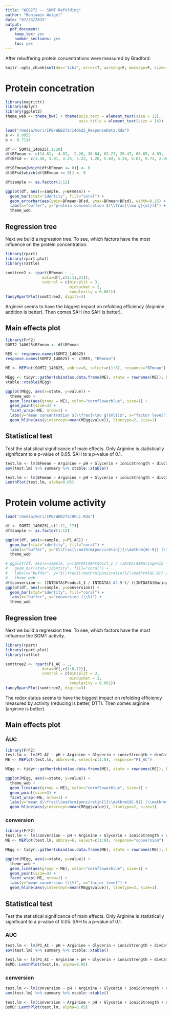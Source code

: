 ```yaml
---
title: "WEB272 -- SOMT Refolding"
author: "Benjamin Weigel"
date: "07/23/2015"
output:
  pdf_document:
    keep_tex: yes
    number_sections: yes
    toc: yes
---
```


After rebuffering protein concentrations were measured by Bradford:

```r
knitr::opts_chunk$set(dev='tikz', error=T, warning=F, message=F, size='tiny', echo=F)
```

# Protein concetration #
```r
library(magrittr)
library(dplyr)
library(ggplot2)
theme_web <- theme_bw() + theme(axis.text = element_text(size = 12), 
                                axis.title = element_text(size = 14)) 

load("/media/mori/IPB/WEB272/140625_ResponseData.Rda")
a <- 0.0055
b <- 0.7114

df <- SOMT2_140625[,1:20]
df$BFmean <- c(14.81, -4.02, -2.26, 30.84, 62.27, 26.47, 66.65, 4.03, -2.93, -5.45, -6.27, 10.71)
df$BFsd <- c(3.48, 3.91, 4.25, 3.22, 1.20, 5.02, 5.58, 5.07, 0.73, 2.06, 1.16, 0.60)

df$BFmean[which(df$BFmean <= 0)] <- 0
df$BFsd[which(df$BFmean <= 0)] <- 0

df$sample <- as.factor(1:12)

ggplot(df, aes(x=sample, y=BFmean)) +   
  geom_bar(stat="identity", fill="coral") +
  geom_errorbar(aes(ymin=BFmean-BFsd, ymax=BFmean+BFsd), width=0.25) +
  labs(x="buffer", y="protein concentration $(\\frac{\\mu g}{ml})$") +
  theme_web 
```

## Regression tree ##
Next we build a regression tree. To see, which factors have the most influence on the protein concentration.

```r
library(rpart)
library(rpart.plot)
library(rattle)

somttree2 <- rpart(BFmean ~ ., 
                data=df[,c(1:11,21)],
                control = c(minsplit = 3,
                            minbucket = 2,
                            complexity = 0.001))
fancyRpartPlot(somttree2, digits=3)
```

Arginine seems to have the biggest impact on refolding efficiency (Arginine addition is better). Then comes SAH (no SAH is better).

## Main effects plot ##

```r
library(FrF2)
SOMT2_140625$BFmean <- df$BFmean

RES <- response.names(SOMT2_140625)
response.names(SOMT2_140625) <- c(RES, "BFmean")

ME <- MEPlot(SOMT2_140625, abbrev=6, select=c(1:8), response="BFmean")

MEgg <- tidyr::gather(cbind(as.data.frame(ME), state = rownames(ME)), key = ME, value = value, -state)
xtable::xtable(MEgg)
```

```r
ggplot(MEgg, aes(x=state, y=value)) + 
  theme_web +
  geom_line(aes(group = ME), color="cornflowerblue", size=1) +
  geom_point(size=3) + 
  facet_wrap(~ME, nrow=1) +
  labs(y="mean concentration $(\\frac{\\mu g}{ml})$", x="factor level") +
  geom_hline(aes(yintercept=mean(MEgg$value)), linetype=2, size=1)
```

## Statistical test ##

Test the statistical significance of main effects.
Only Arginine is statistically significant to a p-value of 0.05. SAH to a p-value of 0.1.

```r
test.lm <- lm(BFmean ~ Arginine + pH + Glycerin + ionicStrength + divCations + redox + CycloDex + SAH, data=df[,c(1:11,21)])
aov(test.lm) %>% summary %>% xtable::xtable()

test.lm <- lm(BFmean ~ Arginine + pH + Glycerin + ionicStrength + divCations + redox + CycloDex + SAH + e1 +e2 + e3, data=df[,c(1:11,21)])
LenthPlot(test.lm, alpha=0.05)
```

# Protein volume activity #
```r
load("/media/mori/IPB/WEB272/HPLC.Rda")

df <- SOMT2_140625[,c(1:11, 17)]
df$sample <- as.factor(1:12)

ggplot(df, aes(x=sample, y=P1_AC)) +   
  geom_bar(stat="identity", fill="coral") +
  labs(x="buffer", y="$\\frac{\\mathrm{ponciretin}}{\\mathrm{AC-9}} (\\mathrm{AU})$") +
  theme_web

# ggplot(df, aes(x=sample, y=(INTDATA$Product_1 / (INTDATA$Naringenin + INTDATA$Product_1)))) +   
#   geom_bar(stat="identity", fill="coral") +
#   labs(x="buffer", y="$\\frac{\\mathrm{ponciretin}}{\\mathrm{AC-9}} (\\mathrm{AU})$") +
#   theme_web
df$conversion <- (INTDATA$Product_1 / INTDATA$'AC-9')/ ((INTDATA$Naringenin / INTDATA$'AC-9')+(INTDATA$Product_1 / INTDATA$'AC-9')) * 100
ggplot(df, aes(x=sample, y=conversion)) +   
  geom_bar(stat="identity", fill="coral") +
  labs(x="buffer", y="conversion (\\%)") +
  theme_web
```

## Regression tree ##
Next we build a regression tree. To see, which factors have the most influence the SOMT activity.

```r
library(rpart)
library(rpart.plot)
library(rattle)

somttree2 <- rpart(P1_AC ~ ., 
                data=df[,c(1:8,12)],
                control = c(minsplit = 3,
                            minbucket = 2,
                            complexity = 0.001))
fancyRpartPlot(somttree2, digits=3)
```

The redox status seems to have the biggest impact on refolding efficiency measured by activity (reducing is better, DTT). Then comes arginine (arginine is better).

## Main effects plot ##

### ÁUC ###

```r
library(FrF2)
test.lm <- lm(P1_AC ~ pH + Arginine + Glycerin + ionicStrength + divCations + redox + CycloDex + SAH, data=df[,c(1:8,12)])
ME <- MEPlot(test.lm, abbrev=6, select=c(1:8), response="P1_AC")

MEgg <- tidyr::gather(cbind(as.data.frame(ME), state = rownames(ME)), key = ME, value = value, -state)
```

```r
ggplot(MEgg, aes(x=state, y=value)) + 
  theme_web +
  geom_line(aes(group = ME), color="cornflowerblue", size=1) +
  geom_point(size=3) + 
  facet_wrap(~ME, nrow=1) +
  labs(y="mean $\\frac{\\mathrm{ponciretin}}{\\mathrm{AC-9}} (\\mathrm{AU})$", x="factor level") +
  geom_hline(aes(yintercept=mean(MEgg$value)), linetype=2, size=1)

```

### conversion ###

```r
library(FrF2)
test.lm <- lm(conversion ~ pH + Arginine + Glycerin + ionicStrength + divCations + redox + CycloDex + SAH, data=df[,c(1:8,14)])
ME <- MEPlot(test.lm, abbrev=6, select=c(1:8), response="conversion")

MEgg <- tidyr::gather(cbind(as.data.frame(ME), state = rownames(ME)), key = ME, value = value, -state)
```

```r
ggplot(MEgg, aes(x=state, y=value)) + 
  theme_web +
  geom_line(aes(group = ME), color="cornflowerblue", size=1) +
  geom_point(size=3) + 
  facet_wrap(~ME, nrow=1) +
  labs(y="mean conversion (\\%)", x="factor level") +
  geom_hline(aes(yintercept=mean(MEgg$value)), linetype=2, size=1)

```

## Statistical test ##

Test the statistical significance of main effects.
Only Arginine is statistically significant to a p-value of 0.05. SAH to a p-value of 0.1.

### AUC ###

```r
test.lm <- lm(P1_AC ~ pH + Arginine + Glycerin + ionicStrength + divCations + redox + CycloDex + SAH, data=df[,c(1:8,12)])
aov(test.lm) %>% summary %>% xtable::xtable()

test.lm <- lm(P1_AC ~ Arginine + pH + Glycerin + ionicStrength + divCations + redox + CycloDex + SAH + e1 +e2 + e3, data=df[,c(1:12)])
BsMD::LenthPlot(test.lm, alpha=0.05)
```

### conversion  ###


```r
test.lm <- lm(conversion ~ pH + Arginine + Glycerin + ionicStrength + divCations + redox + CycloDex + SAH, data=df[,c(1:8,14)])
aov(test.lm) %>% summary %>% xtable::xtable()

test.lm <- lm(conversion ~ Arginine + pH + Glycerin + ionicStrength + divCations + redox + CycloDex + SAH + e1 +e2 + e3, data=df[,c(1:11,14)])
BsMD::LenthPlot(test.lm, alpha=0.05)
```


